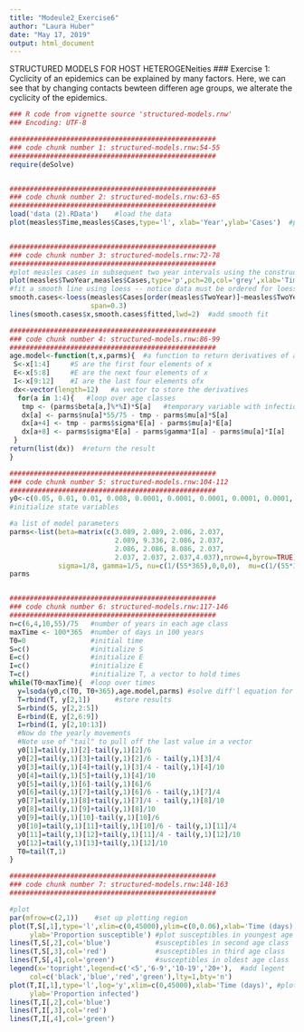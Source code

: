 ```yaml
---
title: "Modeule2_Exercise6"
author: "Laura Huber"
date: "May 17, 2019"
output: html_document
---
```

STRUCTURED MODELS FOR HOST HETEROGENeities
### Exercise 1:
Cyclicity of an epidemics can be explained by many factors. Here, we can see that by changing contacts bewteen differen age groups, we alterate the cyclicity of the epidemics. 

```r
### R code from vignette source 'structured-models.rnw'
### Encoding: UTF-8

###################################################
### code chunk number 1: structured-models.rnw:54-55
###################################################
require(deSolve)


###################################################
### code chunk number 2: structured-models.rnw:63-65
###################################################
load('data (2).RData')    #load the data
plot(measles$Time,measles$Cases,type='l', xlab='Year',ylab='Cases')  #plot cases over time


###################################################
### code chunk number 3: structured-models.rnw:72-78
###################################################
#plot measles cases in subsequent two year intervals using the constructed variable "TwoYEAR"
plot(measles$TwoYear,measles$Cases,type='p',pch=20,col='grey',xlab='Time (years)',ylab='Cases')
#fit a smooth line using loess -- notice data must be ordered for loess to fit properly
smooth.cases<-loess(measles$Cases[order(measles$TwoYear)]~measles$TwoYear[order(measles$TwoYear)],
                    span=0.3)
lines(smooth.cases$x,smooth.cases$fitted,lwd=2)  #add smooth fit
```
```r

###################################################
### code chunk number 4: structured-models.rnw:86-99
###################################################
age.model<-function(t,x,parms){  #a function to return derivatives of age structured model
 S<-x[1:4]     #S are the first four elements of x
 E<-x[5:8]     #E are the next four elements of x
 I<-x[9:12]    #I are the last four elements ofx
 dx<-vector(length=12)   #a vector to store the derivatives
  for(a in 1:4){   #loop over age classes
   tmp <- (parms$beta[a,]%*%I)*S[a]   #temporary variable with infection rate
   dx[a] <- parms$nu[a]*55/75 - tmp - parms$mu[a]*S[a]                 #dS
   dx[a+4] <- tmp - parms$sigma*E[a] - parms$mu[a]*E[a]                #dE
   dx[a+8] <- parms$sigma*E[a] - parms$gamma*I[a] - parms$mu[a]*I[a]   #dI
 }  
return(list(dx))  #return the result
}
```

```r

###################################################
### code chunk number 5: structured-models.rnw:104-112
###################################################
y0<-c(0.05, 0.01, 0.01, 0.008, 0.0001, 0.0001, 0.0001, 0.0001, 0.0001, 0.0001, 0.0001, 0.0001)
#initialize state variables

#a list of model parameters
parms<-list(beta=matrix(c(3.089, 2.089, 2.086, 2.037,
                          2.089, 9.336, 2.086, 2.037,
                          2.086, 2.086, 8.086, 2.037,
                          2.037, 2.037, 2.037,4.037),nrow=4,byrow=TRUE),
            sigma=1/8, gamma=1/5, nu=c(1/(55*365),0,0,0),  mu=c(1/(55*365),0,0,0))
parms


###################################################
### code chunk number 6: structured-models.rnw:117-146
###################################################
n=c(6,4,10,55)/75   #number of years in each age class
maxTime <- 100*365  #number of days in 100 years
T0=0                #initial time
S=c()               #initialize S
E=c()               #initialize E
I=c()               #initialize E
T=c()               #initialize T, a vector to hold times
while(T0<maxTime){  #loop over times
  y=lsoda(y0,c(T0, T0+365),age.model,parms) #solve diff'l equation for each time
  T=rbind(T, y[2,1])      #store results
  S=rbind(S, y[2,2:5])
  E=rbind(E, y[2,6:9])
  I=rbind(I, y[2,10:13])
  #Now do the yearly movements
  #Note use of "tail" to pull off the last value in a vector
  y0[1]=tail(y,1)[2]-tail(y,1)[2]/6
  y0[2]=tail(y,1)[3]+tail(y,1)[2]/6 - tail(y,1)[3]/4
  y0[3]=tail(y,1)[4]+tail(y,1)[3]/4 - tail(y,1)[4]/10
  y0[4]=tail(y,1)[5]+tail(y,1)[4]/10
  y0[5]=tail(y,1)[6]-tail(y,1)[6]/6
  y0[6]=tail(y,1)[7]+tail(y,1)[6]/6 - tail(y,1)[7]/4
  y0[7]=tail(y,1)[8]+tail(y,1)[7]/4 - tail(y,1)[8]/10
  y0[8]=tail(y,1)[9]+tail(y,1)[8]/10
  y0[9]=tail(y,1)[10]-tail(y,1)[10]/6
  y0[10]=tail(y,1)[11]+tail(y,1)[10]/6 - tail(y,1)[11]/4
  y0[11]=tail(y,1)[12]+tail(y,1)[11]/4 - tail(y,1)[12]/10
  y0[12]=tail(y,1)[13]+tail(y,1)[12]/10
  T0=tail(T,1)
}

```

```r
###################################################
### code chunk number 7: structured-models.rnw:148-163
###################################################

#plot
par(mfrow=c(2,1))    #set up plotting region
plot(T,S[,1],type='l',xlim=c(0,45000),ylim=c(0,0.06),xlab='Time (days)',
     ylab='Proportion susceptible') #plot susceptibles in youngest age class
lines(T,S[,2],col='blue')           #susceptibles in second age class
lines(T,S[,3],col='red')            #susceptibles in third age class
lines(T,S[,4],col='green')          #susceptibles in oldest age class
legend(x='topright',legend=c('<5','6-9','10-19','20+'),  #add legent
     col=c('black','blue','red','green'),lty=1,bty='n')
plot(T,I[,1],type='l',log='y',xlim=c(0,45000),xlab='Time (days)', #plot infected
     ylab='Proportion infected')
lines(T,I[,2],col='blue')
lines(T,I[,3],col='red')
lines(T,I[,4],col='green')

```
